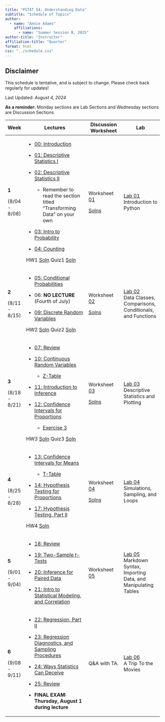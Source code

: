 ```yaml
---
title: "PSTAT 5A: Understanding Data"
subtitle: "Schedule of Topics"
author:
  - name: "Annie Adams"
    affiliations:
      - name: "Summer Session B, 2025"
author-title: "Instructor"
affiliation-title: "Quarter"
format: html
css: "../schedule.css"
---
```


::: callout-caution
## Disclaimer

This schedule is tentative, and is subject to change. Please check back regularly for updates!
:::

Last Updated: *August 4, 2024*\

**As a reminder:** Monday sections are Lab Sections and Wednesday sections are Discussion Sections.



+---------------+---------------------------------------------------------------------------------------------------------------------------------------------------------------------------------------------------------------------------------------------------------------------------------+-------------------------------------------------------------------------------------------------------------------------------------------------------+--------------------------------------------------------------------------------------------------------------------------------------------------------------+
| Week          | Lectures                                                                                                                                                                                                                                                                        | Discussion Worksheet                                                                                                                                  | Lab                                                                                                                                                          |
+===============+=================================================================================================================================================================================================================================================================================+=======================================================================================================================================================+==============================================================================================================================================================+
| **1**         | -   <a href = "Lectures/Lecture00/Lec00.qmd" class = "button label-outline" target = "_blank">00: Introduction</a>                                                                                                                                                              | Worksheet <a href = "../Files/Wkshts/Wksht01_Blank.pdf" class = "button label-outline" target = "_blank">01</a>                                       | <a href = "Labs/Lab01/lab01.qmd" class = "button label-outline" target = "_blank">Lab 01</a> <br /> Introduction to Python                                   |
|               |                                                                                                                                                                                                                                                                                 |                                                                                                                                                       |                                                                                                                                                              |
| (8/04 - 8/08) | -   <a href = "Lectures/Lecture01/Lec01.qmd" class = "button label-outline" target = "_blank">01: Descriptive Statistics I</a>                                                                                                                                                  | <a href = "../Files/Wkshts/Wksht01_Solns.pdf" class = "button label-outline" target = "_blank">Solns</a>                                              |                                                                                                                                                              |
|               |                                                                                                                                                                                                                                                                                 |                                                                                                                                                       |                                                                                                                                                              |
|               | -   <a href = "Lectures/Lecture02/Lec02.qmd" class = "button label-outline" target = "_blank">02: Descriptive Statistics II</a>                                                                                                                                                 |                                                                                                                                                       |                                                                                                                                                              |
|               |                                                                                                                                                                                                                                                                                 |                                                                                                                                                       |                                                                                                                                                              |
|               |     -   Remember to read the section titled "Transforming Data" on your own                                                                                                                                                                                                     |                                                                                                                                                       |                                                                                                                                                              |
|               |                                                                                                                                                                                                                                                                                 |                                                                                                                                                       |                                                                                                                                                              |
|               | -   <a href = "Lectures/Lecture03/Lec03.qmd" class = "button label-outline" target = "_blank">03: Intro to Probability</a>                                                                                                                                                      |                                                                                                                                                       |                                                                                                                                                              |
|               |                                                                                                                                                                                                                                                                                 |                                                                                                                                                       |                                                                                                                                                              |
|               | -   <a href = "Lectures/Lecture04/Lec04.qmd" class = "button label-outline" target = "_blank">04: Counting</a>                                                                                                                                                                  |                                                                                                                                                       |                                                                                                                                                              |
|               |                                                                                                                                                                                                                                                                                 |                                                                                                                                                       |                                                                                                                                                              |
|               | HW1 <a href = "../Files/HW/HW01_Solns.pdf" class = "button label-outline" target = "_blank">Soln</a>                                                                                                                                                                            |                                                                                                                                                       |                                                                                                                                                              |
|               | Quiz1 <a href = "../Files/QzSolns/Qz01_solns.pdf" class = "button label-outline" target = "_blank">Soln</a>                                                                                                                                                                     |                                                                                                                                                       |                                                                                                                                                              |
+---------------+---------------------------------------------------------------------------------------------------------------------------------------------------------------------------------------------------------------------------------------------------------------------------------+-------------------------------------------------------------------------------------------------------------------------------------------------------+--------------------------------------------------------------------------------------------------------------------------------------------------------------+
| **2**         | -   <a href = "Lectures/Lecture05/Lec05.qmd" class = "button label-outline" target = "_blank">05: Conditional Probabilities</a>                                                                                                                                                 | Worksheet <a href = "../Files/Wkshts/Wksht02_Blank.pdf" class = "button label-outline" target = "_blank">02</a>                                       | <a href = "Labs/Lab02/lab02.qmd" class = "button label-outline" target = "_blank">Lab 02</a> <br /> Data Classes, Comparisons, Conditionals, and Functions   |
|               |                                                                                                                                                                                                                                                                                 |                                                                                                                                                       |                                                                                                                                                              |
| (8/11 - 8/15) | -   06: **NO LECTURE** (Fourth of July)                                                                                                                                                                                                                                         | <a href = "../Files/Wkshts/Wksht02_Solns.pdf" class = "button label-outline" target = "_blank">Solns</a>                                              |                                                                                                                                                              |
|               |                                                                                                                                                                                                                                                                                 |                                                                                                                                                       |                                                                                                                                                              |
|               | -   <a href = "Lectures/Lecture09/Lec09.qmd" class = "button label-outline" target = "_blank">09: Discrete Random Variables</a>                                                                                                                                                 |                                                                                                                                                       |                                                                                                                                                              |
|               |                                                                                                                                                                                                                                                                                 |                                                                                                                                                       |                                                                                                                                                              |
|               |                                                                                                                                                                                                                                                                                 |                                                                                                                                                       |                                                                                                                                                              |
|               | HW2 <a href = "../Files/HW/HW02_Solns.pdf" class = "button label-outline" target = "_blank">Soln</a>                                                                                                                                                                            |                                                                                                                                                       |                                                                                                                                                              |
|               | Quiz2 <a href = "../Files/QzSolns/Qz02_solns.pdf" class = "button label-outline" target = "_blank">Soln</a>                                                                                                                                                                     |                                                                                                                                                       |                                                                                                                                                              |
+---------------+---------------------------------------------------------------------------------------------------------------------------------------------------------------------------------------------------------------------------------------------------------------------------------+-------------------------------------------------------------------------------------------------------------------------------------------------------+--------------------------------------------------------------------------------------------------------------------------------------------------------------+
| **3**         | -   <a href = "Lectures/MT1Rev/mt1_rev_slides.qmd" class = "button label-outline" target = "_blank">07: Review</a>                                                                                                                                                              | Worksheet <a href = "../Files/Wkshts/Wksht03_Blank.pdf" class = "button label-outline" target = "_blank">03</a>                                       | <a href = "Labs/Lab03/lab03.qmd" class = "button label-outline" target = "_blank">Lab 03</a> <br /> Descriptive Statistics and Plotting                      |
|               |                                                                                                                                                                                                                                                                                 |                                                                                                                                                       |                                                                                                                                                              |
| (8/18 - 8/21) | -   <a href = "Lectures/Lecture10/Lec10.qmd" class = "button label-outline" target = "_blank">10: Continuous Random Variables</a>                                                                                                                                               | <a href = "../Files/Wkshts/Wksht03_Solns.pdf" class = "button label-outline" target = "_blank">Solns</a>                                              | <!--<a href = "../Files/Labs/Lab03_Solns.pdf" class = "button label-outline" target = "_blank">Solns</a>-->                                                  |
|               |                                                                                                                                                                                                                                                                                 |                                                                                                                                                       |                                                                                                                                                              |
|               |     -   <a href = "../Files/Tables/Z_Table.pdf" class = "button label-outline" target = "_blank">Z-Table</a>                                                                                                                                                                    |                                                                                                                                                       |                                                                                                                                                              |
|               |                                                                                                                                                                                                                                                                                 |                                                                                                                                                       |                                                                                                                                                              |
|               | -   <a href = "Lectures/Lecture11/Lec11.qmd" class = "button label-outline" target = "_blank">11: Introduction to Inference</a>                                                                                                                                                 |                                                                                                                                                       |                                                                                                                                                              |
|               |                                                                                                                                                                                                                                                                                 |                                                                                                                                                       |                                                                                                                                                              |
|               | -   <a href = "Lectures/Lecture12/Lec12.qmd" class = "button label-outline" target = "_blank">12: Confidence Intervals for Proportions</a>                                                                                                                                      |                                                                                                                                                       |                                                                                                                                                              |
|               |                                                                                                                                                                                                                                                                                 |                                                                                                                                                       |                                                                                                                                                              |
|               |     -   <a href = "../Files/Lec_Ex/Lec12_Ex3.pdf" class = "button label-outline" target = "_blank">Exercise 3</a>                                                                                                                                                               |                                                                                                                                                       |                                                                                                                                                              |
|               |                                                                                                                                                                                                                                                                                 |                                                                                                                                                       |                                                                                                                                                              |
|               | HW3 <a href = "../Files/HW/HW03_Solns.pdf" class = "button label-outline" target = "_blank">Soln</a>                                                                                                                                                                            |                                                                                                                                                       |                                                                                                                                                              |
|               | Quiz3 <a href = "../Files/QzSolns/Qz03_solns.pdf" class = "button label-outline" target = "_blank">Soln</a>                                                                                                                                                                     |                                                                                                                                                       |                                                                                                                                                              |
+---------------+---------------------------------------------------------------------------------------------------------------------------------------------------------------------------------------------------------------------------------------------------------------------------------+-------------------------------------------------------------------------------------------------------------------------------------------------------+--------------------------------------------------------------------------------------------------------------------------------------------------------------+
| **4**         | -   <a href = "Lectures/Lecture13/Lec13.qmd" class = "button label-outline" target = "_blank">13: Confidence Intervals for Means</a>                                                                                                                                            | Worksheet <a href = "../Files/Wkshts/Wksht01_Blank.pdf" class = "button label-outline" target = "_blank">04</a>                                       | <a href = "Labs/Lab04/lab04.qmd" class = "button label-outline" target = "_blank">Lab 04</a> <br /> Simulations, Sampling, and Loops                         |
|               |                                                                                                                                                                                                                                                                                 |                                                                                                                                                       |                                                                                                                                                              |
| (8/25 - 8/28) |     -   <a href = "../Files/Tables/T_Table.pdf" class = "button label-outline" target = "_blank">T-Table</a>                                                                                                                                                                    | <a href = "../Files/Wkshts/Wksht04_Solns.pdf" class = "button label-outline" target = "_blank">Solns</a>                                              |<!-- <a href = "../Files/Labs/Lab04_Solns.pdf" class = "button label-outline" target = "_blank">Solns</a> -->                                                 |
|               |                                                                                                                                                                                                                                                                                 |                                                                                                                                                       |                                                                                                                                                              |
|               | -   <a href = "Lectures/Lecture14/Lec14.qmd" class = "button label-outline" target = "_blank">14: Hypothesis Testing for Proportions</a>                                                                                                                                        |                                                                                                                                                       |                                                                                                                                                              |
|               |                                                                                                                                                                                                                                                                                 |                                                                                                                                                       |                                                                                                                                                              |
|               | -   <a href = "Lectures/Lecture17/Lec17.qmd" class = "button label-outline" target = "_blank">17: Hypothesis Testing, Part II</a>                                                                                                                                               |                                                                                                                                                       |                                                                                                                                                              |
|               |                                                                                                                                                                                                                                                                                 |                                                                                                                                                       |                                                                                                                                                              |
|               | HW4 <a href = "../Files/HW/HW04_Solns.pdf" class = "button label-outline" target = "_blank">Soln</a>                                                                                                                                                                            |                                                                                                                                                       |                                                                                                                                                              |
+---------------+---------------------------------------------------------------------------------------------------------------------------------------------------------------------------------------------------------------------------------------------------------------------------------+-------------------------------------------------------------------------------------------------------------------------------------------------------+--------------------------------------------------------------------------------------------------------------------------------------------------------------+
| **5**         | -   <a href = "Lectures/Review2/rev2.qmd" class = "button label-outline" target = "_blank">18: Review</a>                                                                                                                                                                       | Worksheet <a href = "../Files/Wkshts/Wksht05_Blank.pdf" class = "button label-outline" target = "_blank">05</a>                                       | <a href = "Labs/Lab05/lab05.qmd" class = "button label-outline" target = "_blank">Lab 05</a> <br /> Markdown Syntax, Importing Data, and Manipulating Tables |
|               |                                                                                                                                                                                                                                                                                 |                                                                                                                                                       |                                                                                                                                                              |
| (9/01 - 9/04) |-   <a href = "Lectures/MT2Rev/mt2rev.qmd" class = "button label-outline" target = "_blank">19: Two-Sample *t*-Tests</a>                                                                                                                                                         | <!--<a href = "../Files/Wkshts/Wksht05_Solns.pdf" class = "button label-outline" target = "_blank">Solns</a> -->                                      |                                                                                                                                                              |
|               |                                                                                                                                                                                                                                                                                 |                                                                                                                                                       |                                                                                                                                                              |
|               | -   <a href = "Lectures/Lecture19/Lec19.qmd" class = "button label-outline" target = "_blank">20: Inference for Paired Data</a>                                                                                                                                                 |                                                                                                                                                       |                                                                                                                                                              |
|               |                                                                                                                                                                                                                                                                                 |                                                                                                                                                       |                                                                                                                                                              |
|               | -   <a href = "Lectures/Lecture20/Lec20.qmd" class = "button label-outline" target = "_blank">21: Intro to Statistical Modeling, and Correlation</a>                                                                                                                            |                                                                                                                                                       |                                                                                                                                                              |
+---------------+---------------------------------------------------------------------------------------------------------------------------------------------------------------------------------------------------------------------------------------------------------------------------------+-------------------------------------------------------------------------------------------------------------------------------------------------------+--------------------------------------------------------------------------------------------------------------------------------------------------------------+
| **6**         | -   <a href = "Lectures/Lecture21/Lec21.qmd" class = "button label-outline" target = "_blank">22: Regression, Part II</a>                                                                                                                                                       | Q&A with TA.                                                                                                                                          | <a href = "Labs/Lab06/lab06.qmd" class = "button label-outline" target = "_blank">Lab 06</a> <br /> A Trip To the Movies                                     |
|               |                                                                                                                                                                                                                                                                                 |                                                                                                                                                       |                                                                                                                                                              |
| (9/08 - 9/11) | -   <a href = "Lectures/Lecture22/Lec22.qmd" class = "button label-outline" target = "_blank">23: Regression Diagnostics, and Sampling Procedures</a>                                                                                                                           |                                                                                                                                                       |                                                                                                                                                              |
|               |                                                                                                                                                                                                                                                                                 |                                                                                                                                                       |                                                                                                                                                              |
|               | -   <a href = "Lectures/Lecture23/Lec23.qmd" class = "button label-outline" target = "_blank">24: Ways Statistics Can Deceive</a>                                                                                                                                               |                                                                                                                                                       |                                                                                                                                                              |
|               |                                                                                                                                                                                                                                                                                 |                                                                                                                                                       |                                                                                                                                                              |
|               | -   <a href = "Lectures/FinRev/FinRev.qmd" class = "button label-outline" target = "_blank">25: Review</a>                                                                                                                                                                      |                                                                                                                                                       |                                                                                                                                                              |
|               |                                                                                                                                                                                                                                                                                 |                                                                                                                                                       |                                                                                                                                                              |
|               | -   **FINAL EXAM: Thursday, August 1 during lecture**                                                                                                                                                                                                                           |                                                                                                                                                       |                                                                                                                                                              |
|               |                                                                                                                                                                                                                                                                                 |                                                                                                                                                       |                                                                                                                                                              |
+---------------+---------------------------------------------------------------------------------------------------------------------------------------------------------------------------------------------------------------------------------------------------------------------------------+-------------------------------------------------------------------------------------------------------------------------------------------------------+--------------------------------------------------------------------------------------------------------------------------------------------------------------+
